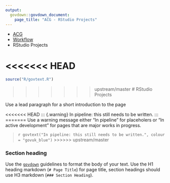 ```yaml
---
output: 
  govdown::govdown_document:
    page_title: "ACG - RStudio Projects"
---
```


::: {.breadcrumbs}
* [ACG](index.html)
* [Workflow](workflow.html)
* RStudio Projects
:::

<<<<<<< HEAD
=======
``` r
source("R/govtext.R")
```

>>>>>>> upstream/master
# RStudio Projects

::: {.lead-para}
Use a lead paragraph for a short introduction to the page
:::

<<<<<<< HEAD
::: {.warning}
In pipeline: this still needs to be written.
:::
=======
Use a warning message either "In pipeline" for placeholers or "In active development" for pages that are major works in progress.

> `r govtext("In pipeline: this still needs to be written.", colour = "govuk_blue")`
>>>>>>> upstream/master

### Section heading
Use the [`govdown`](https://ukgovdatascience.github.io/govdown/) guidelines to format the body of your text. Use the H1 heading markdown (`# Page Title`) for page title, section headings should use H3 markdown (`### Section Heading`).


